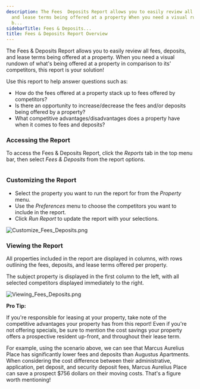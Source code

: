 ```yaml
---
description: The Fees  Deposits Report allows you to easily review all fees deposits
  and lease terms being offered at a property When you need a visual rundown of whats
  b...
sidebarTitle: Fees & Deposits...
title: Fees & Deposits Report Overview
---
```


The Fees & Deposits Report allows you to easily review all fees, deposits, and lease terms being offered at a property. When you need a visual rundown of what's being offered at a property in comparison to its' competitors, this report is your solution!


Use this report to help answer questions such as:


+ How do the fees offered at a property stack up to fees offered by competitors?
+ Is there an opportunity to increase/decrease the fees and/or deposits being offered by a property?
+ What competitive advantages/disadvantages does a property have when it comes to fees and deposits?


### Accessing the Report


To access the Fees & Deposits Report, click the *Reports* tab in the top menu bar, then select *Fees & Deposits* from the report options. 


<Frame>
  <img src="/images/radix/f387ba8a59f910c38b77fa8364e803d4084856c2.png" alt="" />
</Frame>


### Customizing the Report


* Select the property you want to run the report for from the *Property* menu.
* Use the *Preferences* menu to choose the competitors you want to include in the report.
* Click *Run Report* to update the report with your selections.


<Frame>
  <img src="/images/radix/eba3958d6433dfcb9f2c381aa4ad2b704aff91a7.png" alt="Customize_Fees_Deposits.png" />
</Frame>


### Viewing the Report


All properties included in the report are displayed in columns, with rows outlining the fees, deposits, and lease terms offered per property. 


The subject property is displayed in the first column to the left, with all selected competitors displayed immediately to the right. 


<Frame>
  <img src="/images/radix/5cc2bd1d814914e77a82414b70ecf3fb9879d15b.png" alt="Viewing_Fees_Deposits.png" />
</Frame>



**Pro Tip:**


If you're responsible for leasing at your property, take note of the competitive advantages your property has from this report! Even if you're not offering specials, be sure to mention the cost savings your property offers a prospective resident up-front, and throughout their lease term. 


For example, using the scenario above, we can see that Marcus Aurelius Place has significantly lower fees and deposits than Augustus Apartments. When considering the cost difference between their administrative, application, pet deposit, and security deposit fees, Marcus Aurelius Place can save a prospect $756 dollars on their moving costs. That's a figure worth mentioning!